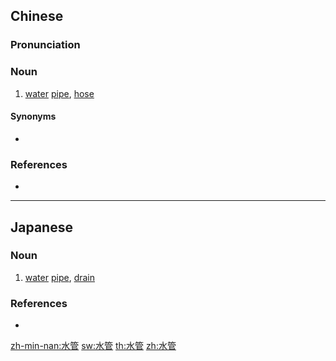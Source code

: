 ==Chinese==
{{zh-forms}}

===Pronunciation===
{{zh-pron
|m=shuǐguǎn
|c=seoi2 gun2
|mn=chúi-kóng
|cat=n
}}

===Noun===
{{zh-noun}}

# [[water]] [[pipe]], [[hose]]

====Synonyms====
* {{qualifier|Min Nan}} {{l|nan|hò͘-sù-kóng}}

===References===
*{{thcwd|1144}}

----

==Japanese==
{{ja-kanjitab|すい|かん|yomi=on}}

===Noun===
{{ja-noun|すいかん}}

# [[water]] [[pipe]], [[drain]]

===References===
* {{R:Shogakukan}}

[[zh-min-nan:水管]]
[[sw:水管]]
[[th:水管]]
[[zh:水管]]